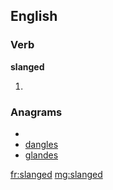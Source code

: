 ==English==

===Verb===
'''slanged'''

# {{past of|[[slang]]}}

===Anagrams===
* {{alphagram|adeglns}}
* [[dangles#English|dangles]]
* [[glandes#English|glandes]]

[[fr:slanged]]
[[mg:slanged]]